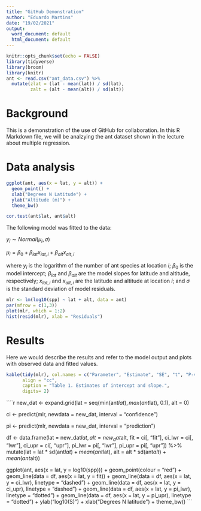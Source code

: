 ```yaml
---
title: "GitHub Demonstration"
author: "Eduardo Martins"
date: "19/02/2021"
output:
  word_document: default
  html_document: default
---
```


```r
knitr::opts_chunk$set(echo = FALSE)
library(tidyverse)
library(broom)
library(knitr)
ant <- read.csv("ant_data.csv") %>%
  mutate(zlat = (lat - mean(lat)) / sd(lat),
         zalt = (alt - mean(alt)) / sd(alt))
```

# Background

This is a demonstration of the use of GitHub for collaboration. In this R Markdown file, we will be analzying the ant dataset shown in the lecture about multiple regression.

# Data analysis

```r
ggplot(ant, aes(x = lat, y = alt)) + 
  geom_point() +
  xlab("Degrees N Latitude") +
  ylab("Altitude (m)") +
  theme_bw()

cor.test(ant$lat, ant$alt)
```

The following model was fitted to the data:

$y_{i}\sim Normal \left (\mu_{i}, \sigma \right )$

$\mu_{i} = \beta_{0} + \beta_{lat}x_{lat,i} + \beta_{alt}x_{alt,i}$

where $y_{i}$ is the logarithm of the number of ant species at location $i$; $\beta_{0}$ is the model intercept; $\beta_{lat}$ and $\beta_{alt}$ are the model slopes for latitude and altitude, respectively; $x_{lat, i}$ and $x_{alt, i}$ are the latitude and altitude at location $i$; and $\sigma$ is the standard deviation of model residuals.

```r
mlr <- lm(log10(spp) ~ lat + alt, data = ant)  
par(mfrow = c(1,3))
plot(mlr, which = 1:2)
hist(resid(mlr), xlab = "Residuals")
```

# Results

Here we would describe the results and refer to the model output and plots with observed data and fitted values.

```r
kable(tidy(mlr), col.names = c("Parameter", "Estimate", "SE", "t", "P-value"), 
      align = "cc", 
      caption = "Table 1. Estimates of intercept and slope.",
      digits= 2)
```


````r
new_dat <- expand.grid(lat = seq(min(ant$lat), max(ant$lat), 0.1), 
                       alt = 0)

ci <- predict(mlr, newdata = new_dat, interval = "confidence")

pi <- predict(mlr, newdata = new_dat, interval = "prediction")

df <- data.frame(lat = new_dat$lat, 
                 alt = new_dat$alt,
                 fit = ci[, "fit"],
                 ci_lwr = ci[, "lwr"],
                 ci_upr = ci[, "upr"],
                 pi_lwr = pi[, "lwr"],
                 pi_upr = pi[, "upr"]) %>%
  mutate(lat = lat * sd(ant$lat) + mean(ant$lat),
         alt = alt * sd(ant$alt) + mean(ant$alt))

ggplot(ant, aes(x = lat, y = log10(spp))) +
  geom_point(colour = "red") +
  geom_line(data = df, aes(x = lat, y = fit)) +
  geom_line(data = df, aes(x = lat, y = ci_lwr), linetype = "dashed") +
  geom_line(data = df, aes(x = lat, y = ci_upr), linetype = "dashed") +
  geom_line(data = df, aes(x = lat, y = pi_lwr), linetype = "dotted") +
  geom_line(data = df, aes(x = lat, y = pi_upr), linetype = "dotted") +
  ylab("log10(S)") +
  xlab("Degrees N latitude") +
  theme_bw()
```


